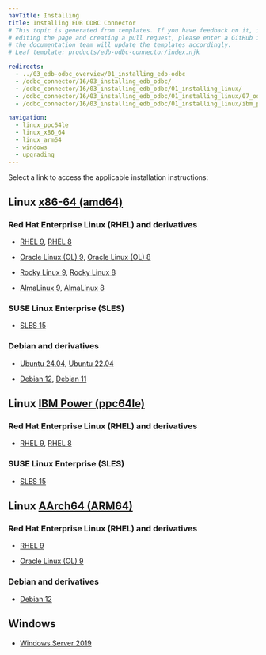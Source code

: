 ```yaml
---
navTitle: Installing
title: Installing EDB ODBC Connector
# This topic is generated from templates. If you have feedback on it, instead of
# editing the page and creating a pull request, please enter a GitHub issue and
# the documentation team will update the templates accordingly.
# Leaf template: products/edb-odbc-connector/index.njk

redirects:
  - ../03_edb-odbc_overview/01_installing_edb-odbc
  - /odbc_connector/16/03_installing_edb_odbc/
  - /odbc_connector/16/03_installing_edb_odbc/01_installing_linux/
  - /odbc_connector/16/03_installing_edb_odbc/01_installing_linux/07_odbc13_ubuntu20_deb10_x86/
  - /odbc_connector/16/03_installing_edb_odbc/01_installing_linux/ibm_power_ppc64le/12_odbc13_sles12_ppcle/

navigation:
  - linux_ppc64le
  - linux_x86_64
  - linux_arm64
  - windows
  - upgrading
---
```


Select a link to access the applicable installation instructions:

## Linux [x86-64 (amd64)](linux_x86_64)

### Red Hat Enterprise Linux (RHEL) and derivatives

- [RHEL 9](linux_x86_64/odbc_rhel_9), [RHEL 8](linux_x86_64/odbc_rhel_8)

- [Oracle Linux (OL) 9](linux_x86_64/odbc_rhel_9), [Oracle Linux (OL) 8](linux_x86_64/odbc_rhel_8)

- [Rocky Linux 9](linux_x86_64/odbc_other_linux_9), [Rocky Linux 8](linux_x86_64/odbc_other_linux_8)

- [AlmaLinux 9](linux_x86_64/odbc_other_linux_9), [AlmaLinux 8](linux_x86_64/odbc_other_linux_8)

### SUSE Linux Enterprise (SLES)

- [SLES 15](linux_x86_64/odbc_sles_15)

### Debian and derivatives

- [Ubuntu 24.04](linux_x86_64/odbc_ubuntu_24), [Ubuntu 22.04](linux_x86_64/odbc_ubuntu_22)

- [Debian 12](linux_x86_64/odbc_debian_12), [Debian 11](linux_x86_64/odbc_debian_11)

## Linux [IBM Power (ppc64le)](linux_ppc64le)

### Red Hat Enterprise Linux (RHEL) and derivatives

- [RHEL 9](linux_ppc64le/odbc_rhel_9), [RHEL 8](linux_ppc64le/odbc_rhel_8)

### SUSE Linux Enterprise (SLES)

- [SLES 15](linux_ppc64le/odbc_sles_15)

## Linux [AArch64 (ARM64)](linux_arm64)

### Red Hat Enterprise Linux (RHEL) and derivatives

- [RHEL 9](linux_arm64/odbc_rhel_9)

- [Oracle Linux (OL) 9](linux_arm64/odbc_rhel_9)

### Debian and derivatives

- [Debian 12](linux_arm64/odbc_debian_12)

## Windows

- [Windows Server 2019](windows)
